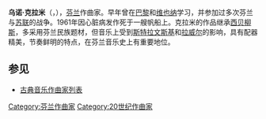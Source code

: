 {{Infobox classical
| 中文名 = 乌诺·克拉米
| 画像 = Uuno-Klami-1956.jpg
| 附注 =
| 原文名 = Uuno Klami
| 国别 = {{FIN}}
| 出生日期 = 1900年9月20日
| 出生地 = 芬兰[[维罗拉赫蒂|维罗拉赫蒂]]
| 逝世日期 = 1961年5月29日(60歲)
| 逝世地 = 芬兰维罗拉赫蒂
| 所属时期 = 20世纪
| 所属乐派 =
| 擅长作品类型 = 管弦乐
| 代表作 = 两部交响曲，两部钢琴协奏曲，管弦乐《卡勒瓦拉组曲》、《卡累利阿狂想曲》、《海景图》
| 师从 = [[梅拉尔丁|梅拉尔丁]]
| 学生 =
| 官方网站 =
}}

'''乌诺·克拉米'''（{{lang-fi|Uuno Klami}}，{{bd|1900年|9月20日|1961年|5月29日|catIdx=Klami, Uuno}}），[[芬兰|芬兰]]作曲家。早年曾在[[巴黎|巴黎]]和[[维也纳|维也纳]]学习，并参加过多次芬兰与[[苏联|苏联]]的战争。1961年因心脏病发作死于一艘帆船上。克拉米的作品继承[[西贝柳斯|西贝柳斯]]，多采用芬兰民族题材，但音乐上受到[[斯特拉文斯基|斯特拉文斯基]]和[[拉威尔|拉威尔]]的影响，具有配器精美，节奏鲜明的特点，在芬兰音乐史上有重要地位。

==参见==
* [[古典音乐作曲家列表|古典音乐作曲家列表]]
{{commonscat|Uuno Klami}}

{{Authority control}}

{{DEFAULTSORT:Klami, Uuno}}
[[Category:芬兰作曲家|Category:芬兰作曲家]]
[[Category:20世纪作曲家|Category:20世纪作曲家]]